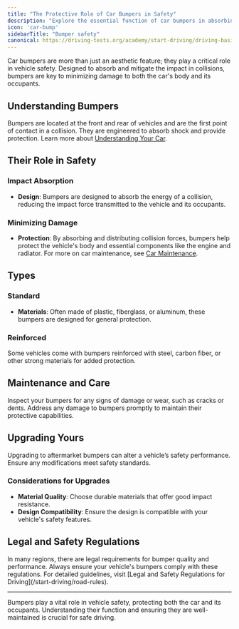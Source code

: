 ```yaml
---
title: "The Protective Role of Car Bumpers in Safety"
description: "Explore the essential function of car bumpers in absorbing impact during collisions and how they contribute to minimizing damage and ensuring occupant safety."
icon: 'car-bump'
sidebarTitle: "Bumper safety"
canonical: https://driving-tests.org/academy/start-driving/driving-basics/bumpers
---
```

<Snippet file="andrei.mdx" />
Car bumpers are more than just an aesthetic feature; they play a critical role in vehicle safety. Designed to absorb and mitigate the impact in collisions, bumpers are key to minimizing damage to both the car's body and its occupants.

## Understanding Bumpers
Bumpers are located at the front and rear of vehicles and are the first point of contact in a collision. They are engineered to absorb shock and provide protection. Learn more about [Understanding Your Car](/start-driving/driving-basics/understanding-your-car).

## Their Role in Safety

### Impact Absorption

- **Design**: Bumpers are designed to absorb the energy of a collision, reducing the impact force transmitted to the vehicle and its occupants.

### Minimizing Damage

- **Protection**: By absorbing and distributing collision forces, bumpers help protect the vehicle's body and essential components like the engine and radiator. For more on car maintenance, see [Car Maintenance](/car-care/routine-maintenance).

## Types

### Standard

- **Materials**: Often made of plastic, fiberglass, or aluminum, these bumpers are designed for general protection.

### Reinforced
Some vehicles come with bumpers reinforced with steel, carbon fiber, or other strong materials for added protection.

## Maintenance and Care

<Steps>
  <Step title="Regular Checks">
    Inspect your bumpers for any signs of damage or wear, such as cracks or dents.
  </Step>
  <Step title="Prompt Repairs">
    Address any damage to bumpers promptly to maintain their protective capabilities.
  </Step>
</Steps>

## Upgrading Yours

<Warning>
Upgrading to aftermarket bumpers can alter a vehicle’s safety performance. Ensure any modifications meet safety standards.
</Warning>

### Considerations for Upgrades

- **Material Quality**: Choose durable materials that offer good impact resistance.
- **Design Compatibility**: Ensure the design is compatible with your vehicle's safety features.

## Legal and Safety Regulations

<Note>
In many regions, there are legal requirements for bumper quality and performance. Always ensure your vehicle's bumpers comply with these regulations. For detailed guidelines, visit [Legal and Safety Regulations for Driving](/start-driving/road-rules).
</Note>

---

Bumpers play a vital role in vehicle safety, protecting both the car and its occupants. Understanding their function and ensuring they are well-maintained is crucial for safe driving.
